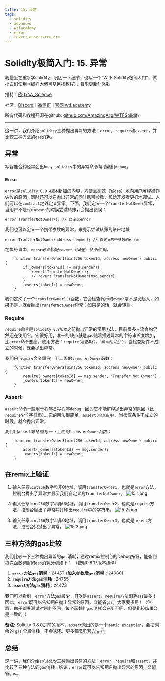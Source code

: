 ```yaml
---
title: 15. 异常
tags:
  - solidity
  - advanced
  - wtfacademy
  - error
  - revert/assert/require
---
```



# Solidity极简入门: 15. 异常

<QuizProgress courseId={SOLIDITY_COURSE_ID} lessonId={SOLIDITY_BASIC_LESSON_ID_15}></QuizProgress>

我最近在重新学solidity，巩固一下细节，也写一个“WTF Solidity极简入门”，供小白们使用（编程大佬可以另找教程），每周更新1-3讲。

推特：[@0xAA_Science](https://twitter.com/0xAA_Science)

社区：[Discord](https://discord.wtf.academy)｜[微信群](https://docs.google.com/forms/d/e/1FAIpQLSe4KGT8Sh6sJ7hedQRuIYirOoZK_85miz3dw7vA1-YjodgJ-A/viewform?usp=sf_link)｜[官网 wtf.academy](https://wtf.academy)

所有代码和教程开源在github: [github.com/AmazingAng/WTFSolidity](https://github.com/AmazingAng/WTFSolidity)

-----

这一讲，我们介绍`solidity`三种抛出异常的方法：`error`，`require`和`assert`，并比较三种方法的`gas`消耗。

## 异常
写智能合约经常会出`bug`，`solidity`中的异常命令帮助我们`debug`。

### Error
`error`是`solidity 0.8.4版本`新加的内容，方便且高效（省`gas`）地向用户解释操作失败的原因，同时还可以在抛出异常的同时携带参数，帮助开发者更好地调试。人们可以在`contract`之外定义异常。下面，我们定义一个`TransferNotOwner`异常，当用户不是代币`owner`的时候尝试转账，会抛出错误：
```solidity
error TransferNotOwner(); // 自定义error
```
我们也可以定义一个携带参数的异常，来提示尝试转账的账户地址
```solidity
error TransferNotOwner(address sender); // 自定义的带参数的error
```

在执行当中，`error`必须搭配`revert`（回退）命令使用。
```solidity
    function transferOwner1(uint256 tokenId, address newOwner) public {
        if(_owners[tokenId] != msg.sender){
            revert TransferNotOwner();
            // revert TransferNotOwner(msg.sender);
        }
        _owners[tokenId] = newOwner;
    }
```
我们定义了一个`transferOwner1()`函数，它会检查代币的`owner`是不是发起人，如果不是，就会抛出`TransferNotOwner`异常；如果是的话，就会转账。

### Require
`require`命令是`solidity 0.8版本`之前抛出异常的常用方法，目前很多主流合约仍然还在使用它。它很好用，唯一的缺点就是`gas`随着描述异常的字符串长度增加，比`error`命令要高。使用方法：`require(检查条件，"异常的描述")`，当检查条件不成立的时候，就会抛出异常。

我们用`require`命令重写一下上面的`transferOwner`函数：
```solidity
    function transferOwner2(uint256 tokenId, address newOwner) public {
        require(_owners[tokenId] == msg.sender, "Transfer Not Owner");
        _owners[tokenId] = newOwner;
    }
```

### Assert
`assert`命令一般用于程序员写程序`debug`，因为它不能解释抛出异常的原因（比`require`少个字符串）。它的用法很简单，`assert(检查条件）`，当检查条件不成立的时候，就会抛出异常。

我们用`assert`命令重写一下上面的`transferOwner`函数：
```solidity
    function transferOwner3(uint256 tokenId, address newOwner) public {
        assert(_owners[tokenId] == msg.sender);
        _owners[tokenId] = newOwner;
    }
```

## 在remix上验证
   
1. 输入任意`uint256`数字和非0地址，调用`transferOwner1`，也就是`error`方法，控制台抛出了异常并显示我们自定义的`TransferNotOwner`。
   ![15 1.png](./img/15-1.png)
   
2. 输入任意`uint256`数字和非0地址，调用`transferOwner2`，也就是`require`方法，控制台抛出了异常并打印出`require`中的字符串。
   ![15 2.png](./img/15-2.png)
   
3. 输入任意`uint256`数字和非0地址，调用`transferOwner3`，也就是`assert`方法，控制台只抛出了异常。
   ![15 3.png](./img/15-3.png)
   

## 三种方法的gas比较
我们比较一下三种抛出异常的`gas`消耗，通过remix控制台的Debug按钮，能查到每次函数调用的`gas`消耗分别如下：
（使用0.8.17版本编译）

1. **`error`方法`gas`消耗**：24457  (**加入参数后`gas`消耗**：24660)
2. **`require`方法`gas`消耗**：24755
3. **`assert`方法`gas`消耗**：24473

我们可以看到，`error`方法`gas`最少，其次是`assert`，`require`方法消耗`gas`最多！因此，`error`既可以告知用户抛出异常的原因，又能省`gas`，大家要多用！（注意，由于部署测试时间的不同，每个函数的`gas`消耗会有所不同，但是比较结果会是一致的。）

**备注:** Solidity 0.8.0之前的版本，`assert`抛出的是一个 `panic exception`，会把剩余的 `gas` 全部消耗，不会返还。更多细节见[官方文档](https://docs.soliditylang.org/en/v0.8.17/control-structures.html)。

## 总结
这一讲，我们介绍`solidity`三种抛出异常的方法：`error`，`require`和`assert`，并比较了三种方法的`gas`消耗。结论：`error`既可以告知用户抛出异常的原因，又能省`gas`。

<QuizForm courseId={SOLIDITY_COURSE_ID} lessonId={SOLIDITY_BASIC_LESSON_ID_15}></QuizForm>